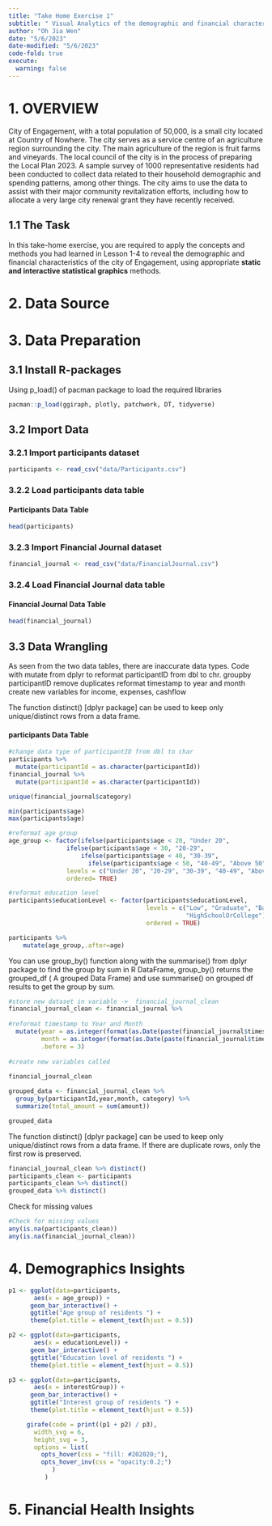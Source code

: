 ```yaml
---
title: "Take Home Exercise 1"
subtitle: " Visual Analytics of the demographic and financial characteristics of residents in City of Engagement"
author: "Oh Jia Wen"
date: "5/6/2023"
date-modified: "5/6/2023"
code-fold: true
execute: 
  warning: false
---
```


# 1. OVERVIEW

City of Engagement, with a total population of 50,000, is a small city located at Country of Nowhere. The city serves as a service centre of an agriculture region surrounding the city. The main agriculture of the region is fruit farms and vineyards. The local council of the city is in the process of preparing the Local Plan 2023. A sample survey of 1000 representative residents had been conducted to collect data related to their household demographic and spending patterns, among other things. The city aims to use the data to assist with their major community revitalization efforts, including how to allocate a very large city renewal grant they have recently received. 

## 1.1 The Task

In this take-home exercise, you are required to apply the concepts and methods you had learned in Lesson 1-4 to reveal the demographic and financial characteristics of the city of Engagement, using appropriate **static and interactive statistical graphics** methods. 

# 2. Data Source

# 3. Data Preparation

## 3.1 Install R-packages

Using p_load() of pacman package to load the required libraries

```r
pacman::p_load(ggiraph, plotly, patchwork, DT, tidyverse) 
```

## 3.2 Import Data

### 3.2.1 Import participants dataset

```r
participants <- read_csv("data/Participants.csv")
```

### 3.2.2 Load participants data table

#### Participants Data Table

```r
head(participants)
```

### 3.2.3 Import Financial Journal dataset

```r
financial_journal <- read_csv("data/FinancialJournal.csv")
```

### 3.2.4 Load Financial Journal data table

#### Financial Journal Data Table

```r
head(financial_journal)
```

## 3.3 Data Wrangling

As seen from the two data tables, there are inaccurate data types. Code with mutate from dplyr to reformat participantID from dbl to chr. groupby participantID remove duplicates reformat timestamp to year and month create new variables for income, expenses, cashflow

The function distinct() \[dplyr package\] can be used to keep only unique/distinct rows from a data frame.

#### participants Data Table

```r
#change data type of participantID from dbl to char 
participants %>%
  mutate(participantId = as.character(participantId))
financial_journal %>%
  mutate(participantId = as.character(participantId))
```

```r
unique(financial_journal$category)
```

```r
min(participants$age)
max(participants$age)

#reformat age group 
age_group <- factor(ifelse(participants$age < 20, "Under 20",
                ifelse(participants$age < 30, "20-29",
                    ifelse(participants$age < 40, "30-39",
                      ifelse(participants$age < 50, "40-49", "Above 50")))),
                levels = c("Under 20", "20-29", "30-39", "40-49", "Above 50"),
                ordered= TRUE)

#reformat education level
participants$educationLevel <- factor(participants$educationLevel, 
                                      levels = c("Low", "Graduate", "Bachelors",
                                                 "HighSchoolOrCollege"), 
                                      ordered = TRUE)

participants %>%
    mutate(age_group,.after=age)

```

You can use group_by() function along with the summarise() from dplyr package to find the group by sum in R DataFrame, group_by() returns the grouped_df ( A grouped Data Frame) and use summarise() on grouped df results to get the group by sum.

```r
#store new dataset in variable ->  financial_journal_clean
financial_journal_clean <- financial_journal %>%
  
#reformat timestamp to Year and Month
  mutate(year = as.integer(format(as.Date(paste(financial_journal$timestamp, "-01", sep="")), "%Y")),
         month = as.integer(format(as.Date(paste(financial_journal$timestamp, "-01", sep="")), "%m")),
         .before = 3) 
  
#create new variables called 
 
financial_journal_clean
```

```r
grouped_data <- financial_journal_clean %>%
  group_by(participantId,year,month, category) %>%
  summarize(total_amount = sum(amount))

grouped_data
```

The function distinct() \[dplyr package\] can be used to keep only unique/distinct rows from a data frame. If there are duplicate rows, only the first row is preserved.

```r
financial_journal_clean %>% distinct()
participants_clean <- participants 
participants_clean %>% distinct()
grouped_data %>% distinct()
```

Check for missing values

```r
#Check for missing values
any(is.na(participants_clean))
any(is.na(financial_journal_clean))
```

# 4. Demographics Insights

```r
p1 <- ggplot(data=participants, 
       aes(x = age_group)) +
      geom_bar_interactive() +
      ggtitle("Age group of residents ") +
      theme(plot.title = element_text(hjust = 0.5))
```

```r
p2 <- ggplot(data=participants, 
       aes(x = educationLevel)) +
      geom_bar_interactive() +
      ggtitle("Education level of residents ") +
      theme(plot.title = element_text(hjust = 0.5))

```

```r
p3 <- ggplot(data=participants, 
       aes(x = interestGroup)) +
      geom_bar_interactive() +
      ggtitle("Interest group of residents ") +
      theme(plot.title = element_text(hjust = 0.5))
```

```r
     girafe(code = print((p1 + p2) / p3), 
       width_svg = 6,
       height_svg = 3,
       options = list(
         opts_hover(css = "fill: #202020;"),
         opts_hover_inv(css = "opacity:0.2;")
            )
          ) 

```

# 5. Financial Health Insights
